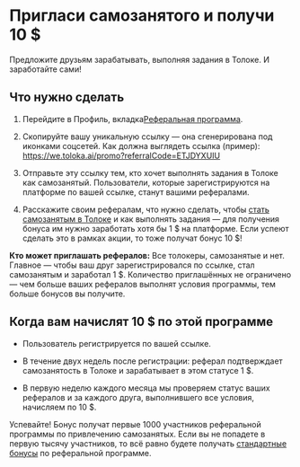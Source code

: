 # Пригласи самозанятого и получи 10 $

Предложите друзьям зарабатывать, выполняя задания в Толоке. И заработайте сами! 

## Что нужно сделать

1. Перейдите в Профиль, вкладка[Реферальная программа](https://we.toloka.ai/profile/referral).

1. Скопируйте вашу уникальную ссылку — она сгенерирована под иконками соцсетей. Как должна выглядеть ссылка (пример): https://we.toloka.ai/promo?referralCode=ETJDYXUIU 

1. Отправьте эту ссылку тем, кто хочет выполнять задания в Толоке как самозанятый. Пользователи, которые зарегистрируются на платформе по вашей ссылке, станут вашими рефералами.  

1. Расскажите своим рефералам, что нужно сделать, чтобы [стать самозанятым в Толоке](https://join.toloka.ai/ru/docs/web/self-employed/about/) и как выполнять задания — для получения бонуса им нужно заработать хотя бы 1 $ на платформе. Если успеют сделать это в рамках акции, то тоже получат бонус 10 $!  

**Кто может приглашать рефералов:** Все толокеры, самозанятые и нет. Главное — чтобы ваш друг зарегистрировался по ссылке, стал самозанятым и заработал 1 $. Количество приглашённых не ограничено — чем больше ваших рефералов выполнят условия программы, тем больше бонусов вы получите.  

## Когда вам начислят 10 $ по этой программе

- Пользователь регистрируется по вашей ссылке.

- В течение двух недель после регистрации: реферал подтверждает самозанятость в Толоке и зарабатывает в этом статусе 1 $. 

- В первую неделю каждого месяца мы проверяем статус ваших рефералов и за каждого друга, выполнившего все условия, начисляем по 10 $. 

Успевайте! Бонус получат первые 1000 участников реферальной программы по привлечению самозанятых. Если вы не попадете в первую тысячу участников, то всё равно будете получать [стандартные бонусы](https://join.toloka.ai/ru/docs/web/referal/?lang=ru) по реферальной программе.  


